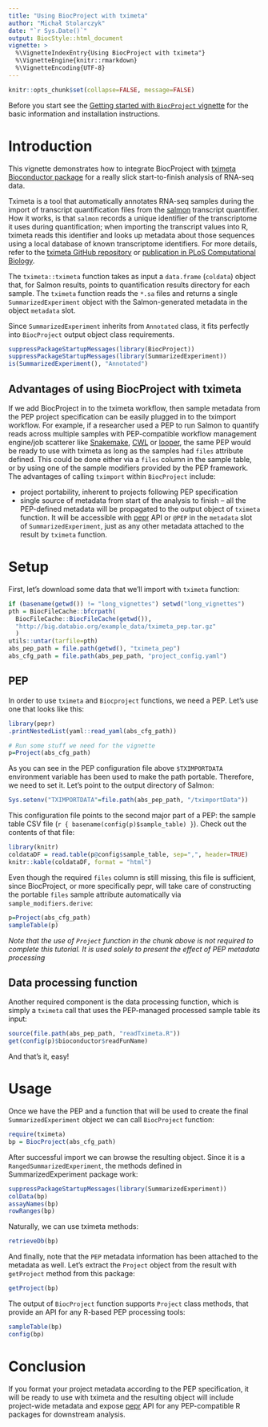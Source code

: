 ```yaml
---
title: "Using BiocProject with tximeta"
author: "Michał Stolarczyk"
date: "`r Sys.Date()`"
output: BiocStyle::html_document
vignette: >
  %\VignetteIndexEntry{Using BiocProject with tximeta"}
  %\VignetteEngine{knitr::rmarkdown}
  %\VignetteEncoding{UTF-8}
---
```

```r
knitr::opts_chunk$set(collapse=FALSE, message=FALSE)
```

Before you start see the 
[Getting started with `BiocProject` vignette](./vignette1getStarted.html) for the basic information and installation instructions.

# Introduction

This vignette demonstrates how to integrate BiocProject with [tximeta Bioconductor package](https://www.bioconductor.org/packages/release/bioc/html/tximeta.html) for a really slick start-to-finish analysis of RNA-seq data.

Tximeta is a tool that automatically annotates RNA-seq samples during the import of transcript quantification files from the [salmon](https://salmon.readthedocs.io/en/latest/salmon.html) transcript quantifier. How it works, is that `salmon` records a unique identifier of the transcriptome it uses during quantification; when importing the transcript values into R, tximeta reads this identifier and looks up metadata about those sequences using a local database of known transcriptome identifiers. For more details, refer to the [tximeta GitHub repository](https://github.com/mikelove/tximeta) or [publication in PLoS Computational Biology](https://journals.plos.org/ploscompbiol/article?id=10.1371/journal.pcbi.1007664).

The `tximeta::tximeta` function takes as input a `data.frame` (`coldata`) object that, for Salmon results, points to quantification results directory for each sample. The `tximeta` function reads the `*.sa` files and returns a single `SummarizedExperiment` object with the Salmon-generated metadata in the object `metadata` slot.

Since `SummarizedExperiment` inherits from `Annotated` class, it fits perfectly into `BiocProject` output object class requirements. 


```r
suppressPackageStartupMessages(library(BiocProject))
suppressPackageStartupMessages(library(SummarizedExperiment))
is(SummarizedExperiment(), "Annotated")
```

## Advantages of using BiocProject with tximeta

If we add BiocProject in to the tximeta workflow, then sample metadata from the PEP project specification can be easily plugged in to the tximport workflow. For example, if a researcher used a PEP to run Salmon to quantify reads across multiple samples with PEP-compatible workflow management engine/job scatterer like [Snakemake](https://snakemake.github.io/), [CWL](https://www.commonwl.org/) or [looper](https://looper.databio.org/), the same PEP would be ready to use with tximeta as long as the samples had `files` attribute defined. This could be done either via a `files` column in the sample table, or by using one of the sample modifiers provided by the PEP framework. The advantages of calling `tximport` within `BiocProject` include: 

 - project portability, inherent to projects following PEP specification
 - single source of metadata from start of the analysis to finish -- all the PEP-defined metadata will be propagated to the output object of `tximeta` function. It will be accessible with [pepr](http://code.databio.org/pepr/) API or `@PEP` in the `metadata` slot of `SummarizedExperiment`, just as any other metadata attached to the result by `tximeta` function.

# Setup

First, let's download some data that we'll import with `tximeta` function:
```r
if (basename(getwd()) != "long_vignettes") setwd("long_vignettes")
pth = BiocFileCache::bfcrpath(
  BiocFileCache::BiocFileCache(getwd()), 
  "http://big.databio.org/example_data/tximeta_pep.tar.gz"
  )
utils::untar(tarfile=pth)
abs_pep_path = file.path(getwd(), "tximeta_pep")
abs_cfg_path = file.path(abs_pep_path, "project_config.yaml")
```
## PEP

In order to use `tximeta` and `Biocproject` functions, we need a PEP. Let's use one that looks like this:

```r
library(pepr)
.printNestedList(yaml::read_yaml(abs_cfg_path))
```

```r
# Run some stuff we need for the vignette
p=Project(abs_cfg_path)
```

As you can see in the PEP configuration file above `$TXIMPORTDATA` environment variable has been used to make the path portable. Therefore, we need to set it. Let's point to the output directory of Salmon:

```r
Sys.setenv("TXIMPORTDATA"=file.path(abs_pep_path, "/tximportData"))
```

This configuration file points to the second major part of a PEP: the 
sample table CSV file (``r { basename(config(p)$sample_table) }``). Check out the contents of that file:

```r
library(knitr)
coldataDF = read.table(p@config$sample_table, sep=",", header=TRUE)
knitr::kable(coldataDF, format = "html")
```

Even though the required `files` column is still missing, this file is sufficient, since BiocProject, or more specifically pepr, will take care of constructing the portable `files` sample attribute automatically via `sample_modifiers.derive`:

```r
p=Project(abs_cfg_path)
sampleTable(p)
```

*Note that the use of `Project` function in the chunk above is not required to complete this tutorial. It is used solely to present the effect of PEP metadata processing*

## Data processing function

Another required component is the data processing function, which is simply a `tximeta` call that uses the PEP-managed processed sample table its input:

```r
source(file.path(abs_pep_path, "readTximeta.R"))
get(config(p)$bioconductor$readFunName)
```

And that's it, easy!

# Usage

Once we have the PEP and a function that will be used to create the final `SummarizedExperiment` object we can call `BiocProject` function:

```r
require(tximeta)
bp = BiocProject(abs_cfg_path)
```
After successful import we can browse the resulting object. Since it is a `RangedSummarizedExperiment`, the methods defined in SummarizedExperiment package work:
```r
suppressPackageStartupMessages(library(SummarizedExperiment))
colData(bp)
assayNames(bp)
rowRanges(bp)
```
Naturally, we can use tximeta methods:
```r
retrieveDb(bp)
```
And finally, note that the `PEP` metadata information has been attached to the metadata as well. Let's extract the `Project` object from the result with `getProject` method from this package:

```r
getProject(bp)
```

The output of `BiocProject` function supports `Project` class methods, that provide an API for any R-based PEP processing tools:

```r
sampleTable(bp)
config(bp)
```

# Conclusion

If you format your project metadata according to the PEP specification, it will be ready to use with tximeta and the resulting object will include project-wide metadata and expose [pepr](http://code.databio.org/pepr/) API for any PEP-compatible R packages for downstream analysis.
